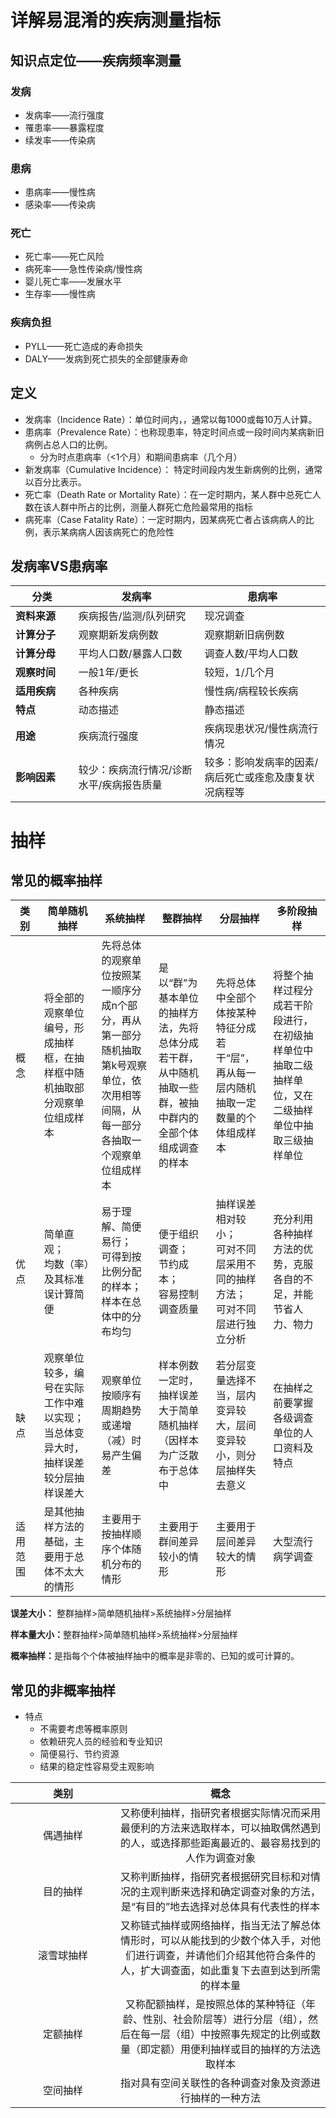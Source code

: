 # 详解易混淆的疾病测量指标
## 知识点定位——疾病频率测量
### 发病
  - 发病率——流行强度
  - 罹患率——暴露程度
  - 续发率——传染病
  
### 患病
  - 患病率——慢性病
  - 感染率——传染病
  
### 死亡
  - 死亡率——死亡风险
  - 病死率——急性传染病/慢性病
  - 婴儿死亡率——发展水平
  - 生存率——慢性病
  
### 疾病负担
  - PYLL——死亡造成的寿命损失
  - DALY——发病到死亡损失的全部健康寿命
  
## 定义
  - 发病率（Incidence Rate）：单位时间内，，通常以每1000或每10万人计算。
  - 患病率（Prevalence Rate）：也称现患率，特定时间点或一段时间内某病新旧病例占总人口的比例。
    - 分为时点患病率（<1个月）和期间患病率（几个月）
  - 新发病率（Cumulative Incidence）： 特定时间段内发生新病例的比例，通常以百分比表示。
  - 死亡率（Death Rate or Mortality Rate）：在一定时期内，某人群中总死亡人数在该人群中所占的比例，测量人群死亡危险最常用的指标
  - 病死率（Case Fatality Rate）：一定时期内，因某病死亡者占该病病人的比例，表示某病病人因该病死亡的危险性

## 发病率VS患病率
|  分类    | 发病率                 | 患病率   | 
|  --    | ----                   | ----     |
| **资料来源** | 疾病报告/监测/队列研究 | 现况调查 |
| **计算分子** | 观察期新发病例数       | 观察期新旧病例数 |
| **计算分母** | 平均人口数/暴露人口数  | 调查人数/平均人口数 |
| **观察时间** | 一般1年/更长           | 较短，1/几个月   |
| **适用疾病** | 各种疾病               | 慢性病/病程较长疾病 |
| **特点**     | 动态描述               | 静态描述 |
| **用途**     | 疾病流行强度           | 疾病现患状况/慢性病流行情况 |
| **影响因素** | 较少：疾病流行情况/诊断水平/疾病报告质量 | 较多：影响发病率的因素/病后死亡或痊愈及康复状况病程等 |

# 抽样
## 常见的概率抽样

| 类别 | 简单随机抽样 | 系统抽样 | 整群抽样 | 分层抽样 | 多阶段抽样 |
| --   | ----         | ----     | ----     | ----     | ----       |
| 概念 | 将全部的观察单位编号，形成抽样框，在抽样框中随机抽取部分观察单位组成样本| 先将总体的观察单位按照某一顺序分成n个部分，再从第一部分随机抽取第k号观察单位，依次用相等间隔，从每一部分各抽取一个观察单位组成样本 | 是以“群”为基本单位的抽样方法，先将总体分成若干群，从中随机抽取一些群，被抽中群内的全部个体组成调查的样本 | 先将总体中全部个体按某种特征分成若干“层”，再从每一层内随机抽取一定数量的个体组成样本 | 将整个抽样过程分成若干阶段进行，在初级抽样单位中抽取二级抽样单位，又在二级抽样单位中抽取三级抽样单位 |
| 优点 | 简单直观；<br>均数（率）及其标准误计算简便 | 易于理解、简便易行；<br>可得到按比例分配的样本；<br>样本在总体中的分布均匀 | 便于组织调查；<br>节约成本；<br>容易控制调查质量 | 抽样误差相对较小；<br>可对不同层采用不同的抽样方法；<br>可对不同层进行独立分析 | 充分利用各种抽样方法的优势，克服各自的不足，并能节省人力、物力 |
| 缺点 | 观察单位较多，编号在实际工作中难以实现；<br>当总体变异大时，抽样误差较分层抽样误差大 | 观察单位按顺序有周期趋势或递增（减）时易产生偏差 | 样本例数一定时，抽样误差大于简单随机抽样（因样本为广泛散布于总体中 | 若分层变量选择不当，层内变异较大，层间变异较小，则分层抽样失去意义 | 在抽样之前要掌握各级调查单位的人口资料及特点 |
| 适用范围 | 是其他抽样方法的基础，主要用于总体不太大的情形 | 主要用于按抽样顺序个体随机分布的情形 | 主要用于群间差异较小的情形 | 主要用于层间差异较大的情形 | 大型流行病学调查 |

**误差大小：** 整群抽样>简单随机抽样>系统抽样>分层抽样

**样本量大小：**整群抽样>简单随机抽样>系统抽样>分层抽样

**概率抽样：**是指每个个体被抽样抽中的概率是非零的、已知的或可计算的。

## 常见的非概率抽样

- 特点
  - 不需要考虑等概率原则
  - 依赖研究人员的经验和专业知识
  - 简便易行、节约资源
  - 结果的稳定性容易受主观影响

| 类别 | 概念 |
| :--: | :------: |
| 偶遇抽样 | 又称便利抽样，指研究者根据实际情况而采用最便利的方法来选取样本，可以抽取偶然遇到的人，或选择那些距离最近的、最容易找到的人作为调查对象 |
| 目的抽样 | 又称判断抽样，指研究者根据研究目标和对情况的主观判断来选择和确定调查对象的方法，是“有目的”地去选择对总体具有代表性的样本 |
| 滚雪球抽样 | 又称链式抽样或网络抽样，指当无法了解总体情形时，可以从能找到的少数个体入手，对他们进行调查，并请他们介绍其他符合条件的人，扩大调查面，如此重复下去直到达到所需的样本量 |
| 定额抽样 |  又称配额抽样，是按照总体的某种特征（年龄、性别、社会阶层等）进行分层（组），然后在每一层（组）中按照事先规定的比例或数量（即定额）用便利抽样或目的抽样的方法选取样本 |
| 空间抽样 | 指对具有空间关联性的各种调查对象及资源进行抽样的一种方法  |